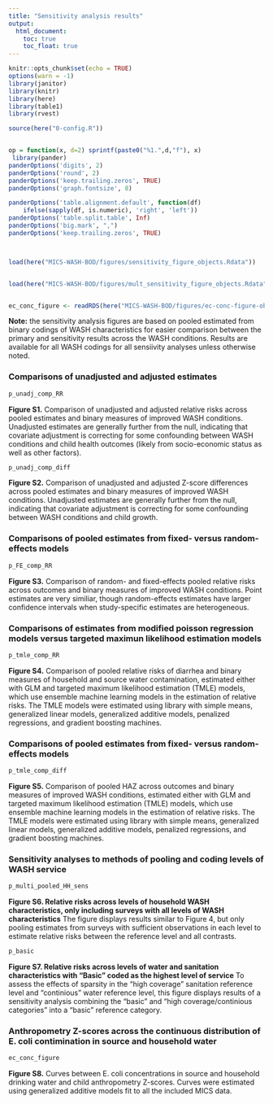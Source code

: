```yaml
---
title: "Sensitivity analysis results"
output:
  html_document:
    toc: true  
    toc_float: true  
---
```







```r
knitr::opts_chunk$set(echo = TRUE)
options(warn = -1) 
library(janitor)
library(knitr)
library(here)
library(table1)
library(rvest)

source(here("0-config.R"))


op = function(x, d=2) sprintf(paste0("%1.",d,"f"), x) 
 library(pander)
panderOptions('digits', 2)
panderOptions('round', 2)
panderOptions('keep.trailing.zeros', TRUE)
panderOptions('graph.fontsize', 8)

panderOptions('table.alignment.default', function(df)
    ifelse(sapply(df, is.numeric), 'right', 'left'))
panderOptions('table.split.table', Inf)
panderOptions('big.mark', ",")
panderOptions('keep.trailing.zeros', TRUE)



load(here("MICS-WASH-BOD/figures/sensitivity_figure_objects.Rdata"))


load(here("MICS-WASH-BOD/figures/mult_sensitivity_figure_objects.Rdata"))


ec_conc_figure <- readRDS(here("MICS-WASH-BOD/figures/ec-conc-figure-object.RDS"))


```



__Note:__ the sensitivity analysis figures are based on pooled estimated from binary codings of WASH characteristics for easier comparison between the primary and sensitivity results across the WASH conditions. Results are available for all WASH codings for all sensiivity analyses unless otherwise noted.

### Comparisons of unadjusted and adjusted estimates

```r
p_unadj_comp_RR
```


__Figure S1.__ Comparison of unadjusted and adjusted relative risks across pooled estimates and binary measures of improved WASH conditions. Unadjusted estimates are generally further from the null, indicating that covariate adjustment is correcting for some confounding between WASH conditions and child health outcomes (likely from socio-economic status as well as other factors).


```r
p_unadj_comp_diff
```

__Figure S2.__ Comparison of unadjusted and adjusted Z-score differences across pooled estimates and binary measures of improved WASH conditions. Unadjusted estimates are generally further from the null, indicating that covariate adjustment is correcting for some confounding between WASH conditions and child growth.

### Comparisons of pooled estimates from fixed- versus random-effects models

```r
p_FE_comp_RR
```

__Figure S3.__ Comparison of random- and fixed-effects pooled relative risks across outcomes and binary measures of improved WASH conditions. Point estimates are very similiar, though random-effects estimates have larger confidence intervals when study-specific estimates are heterogeneous.

### Comparisons of estimates from modified poisson regression models versus targeted maximun likelihood estimation models

```r
p_tmle_comp_RR
```


__Figure S4.__ Comparison of pooled relative risks of diarrhea and binary measures of household and source water contamination, estimated either with GLM and targeted maximum likelihood estimation (TMLE) models, which use ensemble machine learning models in the estimation of relative risks. The TMLE models were estimated using library with simple means, generalized linear models, generalized additive models, penalized regressions, and gradient boosting machines. 

### Comparisons of pooled estimates from fixed- versus random-effects models


```r
p_tmle_comp_diff
```


__Figure S5.__ Comparison of pooled HAZ across outcomes and binary measures of improved WASH conditions, estimated either with GLM and targeted maximum likelihood estimation (TMLE) models, which use ensemble machine learning models in the estimation of relative risks. The TMLE models were estimated using library with simple means, generalized linear models, generalized additive models, penalized regressions, and gradient boosting machines. 


### Sensitivity analyses to methods of pooling and coding levels of WASH service


```r
p_multi_pooled_HH_sens
```

__Figure S6. Relative risks across levels of household WASH characteristics, only including surveys with all levels of WASH characteristics__ The figure displays results similar to Figure 4, but only pooling estimates from surveys with sufficient observations in each level to estimate relative risks between the reference level and all contrasts.


```r
p_basic
```

__Figure S7. Relative risks across levels of water and sanitation characteristics with "Basic" coded as the highest level of service__ To assess the effects of sparsity in the "high coverage" sanitation reference level and "continious" water reference level, this figure displays results of a sensitivity analysis combining the "basic" and "high coverage/continious categories" into a "basic" reference category.

### Anthropometry Z-scores across the continuous distribution of E. coli contimination in source and household water

```r
ec_conc_figure
```

__Figure S8.__ Curves between E. coli concentrations in source and household drinking water and child anthropometry Z-scores. Curves were estimated using generalized additive models fit to all the included MICS data.

 
